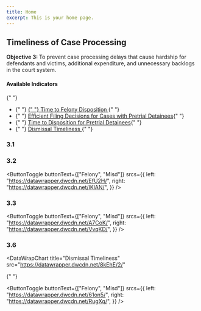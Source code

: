 ```yaml
---
title: Home
excerpt: This is your home page.
---
```



<Section py="2|4|8|10">
<Container>
  <Grid col="1|2" gap="4|8|12" alignItems="center">
    <Flexbox
      flexDirection="column"
      alignItems="center|flex-start"
      textAlign="center|left"
    >
      <H2 m="0" fontWeight="extrabold" lineHeight="tight">
        Timeliness of Case Processing
      </H2>
      <P fontSize="xl|2xl" mt="2">
        <strong>Objective 3: </strong>To prevent case processing delays that cause hardship for defendants and victims, additional expenditure, and unnecessary backlogs in the court system.
      </P>
    </Flexbox>
    <P>
      <H4 m="0">Available Indicators </H4>{" "}
      <ul>
        <li>
          {" "}
          <a href="#time-to-felony-dispo">
            {" "}
            Time to Felony Disposition
          </a>{" "}
        </li>
        <li>
          {" "}
          <a href="#efficient-filing-decisions"> Efficient Filing Decisions for Cases with Pretrial Detainees</a>{" "}
        </li>
                <li>
          {" "}
          <a href="#time-dispo-pretrial"> Time to Disposition for Pretrial Detainees</a>{" "}
        </li>
        <li>
          {" "}
          <a href="#dismissal-timeliness">
            Dismissal Timeliness
          </a>{" "}
        </li>
      </ul>
    </P>
  </Grid>
</Container>


</Section>


<Container>


<Section maxWidth="750px">


### 3.1

<DataWrapChart
  title="Time to Felony Disposition"
  src="https://datawrapper.dwcdn.net/DnuHi/7/"
/>

<a name="time-to-felony-dispo"> </a>

<DataWrapChart src="https://datawrapper.dwcdn.net/D2yd3/" />

### 3.2

<DataWrapChart
  title="Efficient Filing Decisions for Cases with Pretrial Detainees"
  src="https://datawrapper.dwcdn.net/F2TPN/6/"
/>

<a name="efficient-filing-decisions"> </a>

<ButtonToggle
  buttonText={["Felony", "Misd"]}
  srcs={{
    left: "https://datawrapper.dwcdn.net/EfU2H/",
    right: "https://datawrapper.dwcdn.net/IKlAN/",
  }}
/>

### 3.3

<DataWrapChart
  title="Time to Disposition for Pretrial Detainees"
  src="https://datawrapper.dwcdn.net/0mFqH/6/"
/>

<a name="time-dispo-pretrial"> </a>

<ButtonToggle
  buttonText={["Felony", "Misd"]}
  srcs={{
    left: "https://datawrapper.dwcdn.net/A7CoK/",
    right: "https://datawrapper.dwcdn.net/VvqKD/",
  }}
/>

### 3.6

<DataWrapChart
  title="Dismissal Timeliness"
  src="https://datawrapper.dwcdn.net/8kEhE/2/"
>
  {" "}
</DataWrapChart>

<a name="dismissal-timeliness"> </a>

<ButtonToggle
  buttonText={["Felony", "Misd"]}
  srcs={{
    left: "https://datawrapper.dwcdn.net/61on5/",
    right: "https://datawrapper.dwcdn.net/RugXq/",
  }}
/>

</Section>


</Container>


